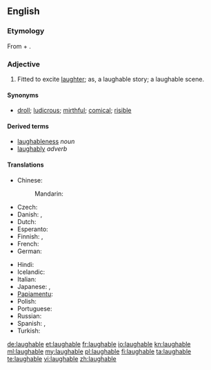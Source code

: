 ==English==

===Etymology===
From {{term|laugh}} + {{term|-able}}.

===Adjective===
{{en-adj}}

# Fitted to excite [[laughter]]; as, a laughable story; a laughable scene.

====Synonyms====
* [[droll]]; [[ludicrous]]; [[mirthful]]; [[comical]]; [[risible]]

====Derived terms====
* [[laughableness]] ''noun''
* [[laughably]] ''adverb''

====Translations====
{{trans-top|fitted to exite laughter}}
* Chinese:
*: Mandarin: {{t|zh|可笑|tr=kěxiào|sc=Hani}}
* Czech: {{t-|cs|směšný}}
* Danish: {{t|da|latterlig}}, {{t|da|komisk}}
* Dutch: {{t+|nl|belachelijk}}
* Esperanto: {{t-|eo|ridinda|xs=Esperanto}}
* Finnish: {{t|fi|huvittava}}, {{t|fi|naurattava}}
* French: {{t|fr|risible}}
* German: {{t|de|lächerlich}}
{{trans-mid}}
* Hindi: {{t-|hi|हास्यस्पद|tr=hāsyaspad|xs=Hindi}}
* Icelandic: {{t+|is|hlægilegur}}
* Italian: {{t+|it|ridicolo}}
* Japanese: {{t|ja|可笑しい|tr=おかしい, okashii|sc=Jpan}}, {{t|ja|人笑わせ|tr=ひとわらわせ, hito-warawase|sc=Jpan}}
* [[Papiamentu]]: {{tø|pap|ridíkulo}}
* Polish: {{t+|pl|śmieszny}}
* Portuguese: {{t+|pt|ridículo}}
* Russian: {{t|ru|смешной|tr=smešnój|sc=Cyrl}}
* Spanish: {{t-|es|risible}},  {{t+|es|ridículo}}
* Turkish: {{t+|tr|gülünç}}
{{trans-bottom}}

[[de:laughable]]
[[et:laughable]]
[[fr:laughable]]
[[io:laughable]]
[[kn:laughable]]
[[ml:laughable]]
[[my:laughable]]
[[pl:laughable]]
[[fi:laughable]]
[[ta:laughable]]
[[te:laughable]]
[[vi:laughable]]
[[zh:laughable]]